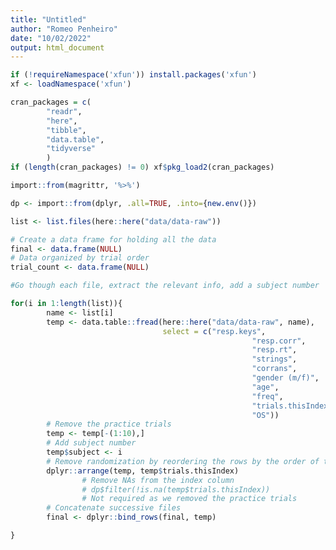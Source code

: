 ```yaml
---
title: "Untitled"
author: "Romeo Penheiro"
date: "10/02/2022"
output: html_document
---
```


```r
if (!requireNamespace('xfun')) install.packages('xfun')
xf <- loadNamespace('xfun')

cran_packages = c(
        "readr",
        "here",
        "tibble",
        "data.table",
        "tidyverse"
        )
if (length(cran_packages) != 0) xf$pkg_load2(cran_packages)

import::from(magrittr, '%>%')

dp <- import::from(dplyr, .all=TRUE, .into={new.env()})
```

```r
list <- list.files(here::here("data/data-raw"))

# Create a data frame for holding all the data
final <- data.frame(NULL)
# Data organized by trial order
trial_count <- data.frame(NULL)

```

```r
#Go though each file, extract the relevant info, add a subject number

for(i in 1:length(list)){
        name <- list[i]
        temp <- data.table::fread(here::here("data/data-raw", name), 
                                  select = c("resp.keys",
                                                      "resp.corr",
                                                      "resp.rt",
                                                      "strings",
                                                      "corrans",
                                                      "gender (m/f)",
                                                      "age",
                                                      "freq",
                                                      "trials.thisIndex",
                                                      "OS"))
        # Remove the practice trials
        temp <- temp[-(1:10),]
        # Add subject number
        temp$subject <- i
        # Remove randomization by reordering the rows by the order of the original experiment parameters
        dplyr::arrange(temp, temp$trials.thisIndex)
                # Remove NAs from the index column
                # dp$filter(!is.na(temp$trials.thisIndex))
                # Not required as we removed the practice trials
        # Concatenate successive files
        final <- dplyr::bind_rows(final, temp)

}
```


